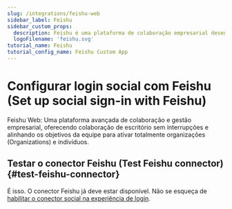 ```yaml
---
slug: /integrations/feishu-web
sidebar_label: Feishu
sidebar_custom_props:
  description: Feishu é uma plataforma de colaboração empresarial desenvolvida pela ByteDance.
  logoFilename: 'feishu.svg'
tutorial_name: Feishu
tutorial_config_name: Feishu Custom App
---
```




# Configurar login social com Feishu (Set up social sign-in with Feishu)

Feishu Web: Uma plataforma avançada de colaboração e gestão empresarial, oferecendo colaboração de escritório sem interrupções e alinhando os objetivos da equipe para ativar totalmente organizações (Organizations) e indivíduos.

<GuideTip />

<Integration />

## Testar o conector Feishu (Test Feishu connector) \{#test-feishu-connector}

É isso. O conector Feishu já deve estar disponível. Não se esqueça de [habilitar o conector social na experiência de login](/connectors/social-connectors/#enable-social-sign-in).
